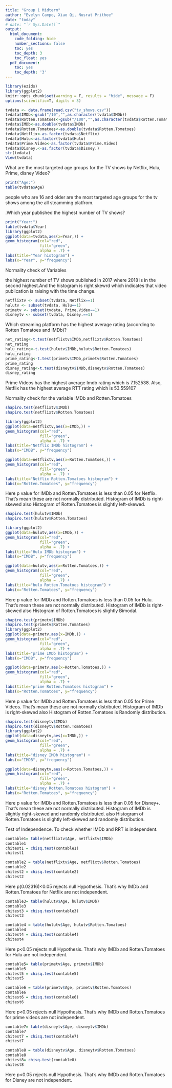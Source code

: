 ```yaml
---
title: "Group 1 Midterm"
author: "Evelyn Campo, Xiao Qi, Nusrat Prithee"
date: "today"
# date: "`r Sys.Date()`"
output:
  html_document:
    code_folding: hide
    number_sections: false
    toc: yes
    toc_depth: 3
    toc_float: yes
  pdf_document:
    toc: yes
    toc_depth: '3'
---
```


```r
library(ezids)
library(ggplot2)
knitr::opts_chunk$set(warning = F, results = "hide", message = F)
options(scientific=T, digits = 3) 
```


```r

tvdata <- data.frame(read.csv("tv_shows.csv"))
tvdata$IMDb<-gsub("/10","",as.character(tvdata$IMDb))
tvdata$Rotten.Tomatoes<-gsub("/100","",as.character(tvdata$Rotten.Tomatoes))
tvdata$IMDb<-as.double(tvdata$IMDb)
tvdata$Rotten.Tomatoes<-as.double(tvdata$Rotten.Tomatoes)
tvdata$Netflix<-as.factor(tvdata$Netflix)
tvdata$Hulu<-as.factor(tvdata$Hulu)
tvdata$Prime.Video<-as.factor(tvdata$Prime.Video)
tvdata$Disney.<-as.factor(tvdata$Disney.)
str(tvdata)
View(tvdata)


```

What are the most targeted age groups for the TV shows by Netflix, Hulu, Prime, disney
Video? 

```r

print("Age:")
table(tvdata$Age)

```
 people who are 16 and older are the most targeted age groups for the tv shows among the all steamming platfrom.

.Which year published the highest number of TV shows? 
```r
print("Year:")
table(tvdata$Year)
library(ggplot2)
ggplot(data=tvdata,aes(x=Year,)) + 
geom_histogram(col="red", 
               fill="green", 
               alpha = .7) + 
labs(title="Year histogram") +
labs(x="Year", y="frequency")

```
Normality check of Variables

the highest number of TV shows published in 2017 where 2018 is in the second highest.And the histogram is right skewrd which indicates that video publication is raising with the time change.
```r

netflixtv <- subset(tvdata, Netflix==1)
hulutv <- subset(tvdata, Hulu==1)
primetv <- subset(tvdata, Prime.Video==1)
disneytv <- subset(tvdata, Disney.==1)

```

Which streaming platform has the highest average rating (according to Rotten 
Tomatoes and IMDb)? 

```r
net_rating<-t.test(netflixtv$IMDb,netflixtv$Rotten.Tomatoes)
net_rating
hulu_rating<-t.test(hulutv$IMDb,hulutv$Rotten.Tomatoes)
hulu_rating
prime_rating<-t.test(primetv$IMDb,primetv$Rotten.Tomatoes)
prime_rating
disney_rating<-t.test(disneytv$IMDb,disneytv$Rotten.Tomatoes)
disney_rating
```
 Prime Videos has the highest average Imdb rating  which is 7.152538. Also, Netflix has the highest average RTT rating  which is 53.559107
 
Normality check for the variable IMDb and Rotten.Tomatoes
```r
shapiro.test(netflixtv$IMDb)
shapiro.test(netflixtv$Rotten.Tomatoes)

library(ggplot2)
ggplot(data=netflixtv,aes(x=IMDb,)) + 
geom_histogram(col="red", 
               fill="green", 
               alpha = .7) + 
labs(title="Netflix IMDb histogram") +
labs(x="IMDB", y="frequency")

ggplot(data=netflixtv,aes(x=Rotten.Tomatoes,)) + 
geom_histogram(col="red", 
               fill="green", 
               alpha = .7) + 
labs(title="Netflix Rotten.Tomatoes histogram") +
labs(x="Rotten.Tomatoes", y="frequency")


```
Here p value for IMDb and Rotten.Tomatoes is less than 0.05 for Netflix. That's mean these are not normally distributed. Histogram of IMDb is right-skewed also Histogram of Rotten.Tomatoes is slightly left-skewed.
```r
shapiro.test(hulutv$IMDb)
shapiro.test(hulutv$Rotten.Tomatoes)

library(ggplot2)
ggplot(data=hulutv,aes(x=IMDb,)) + 
geom_histogram(col="red", 
               fill="green", 
               alpha = .7) + 
labs(title="Hulu IMDb histogram") +
labs(x="IMDB", y="frequency")

ggplot(data=hulutv,aes(x=Rotten.Tomatoes,)) + 
geom_histogram(col="red", 
               fill="green", 
               alpha = .7) + 
labs(title="hulu Rotten.Tomatoes histogram") +
labs(x="Rotten.Tomatoes", y="frequency")

```
Here p value for IMDb and Rotten.Tomatoes is less than 0.05 for Hulu. That's mean these are not normally distributed. Histogram of IMDb is right-skewed also Histogram of Rotten.Tomatoes is slightly Bimodal.
```r
shapiro.test(primetv$IMDb)
shapiro.test(primetv$Rotten.Tomatoes)
library(ggplot2)
ggplot(data=primetv,aes(x=IMDb,)) + 
geom_histogram(col="red", 
               fill="green", 
               alpha = .7) + 
labs(title="prime IMDb histogram") +
labs(x="IMDB", y="frequency")

ggplot(data=primetv,aes(x=Rotten.Tomatoes,)) + 
geom_histogram(col="red", 
               fill="green", 
               alpha = .7) + 
labs(title="prime Rotten.Tomatoes histogram") +
labs(x="Rotten.Tomatoes", y="frequency")

```
Here p value for IMDb and Rotten.Tomatoes is less than 0.05 for Prime Videos. That's mean these are not normally distributed. Histogram of IMDb is right-skewed also Histogram of Rotten.Tomatoes is Randomly distribution.

```r
shapiro.test(disneytv$IMDb)
shapiro.test(disneytv$Rotten.Tomatoes)
library(ggplot2)
ggplot(data=disneytv,aes(x=IMDb,)) + 
geom_histogram(col="red", 
               fill="green", 
               alpha = .7) + 
labs(title="disney IMDb histogram") +
labs(x="IMDB", y="frequency")

ggplot(data=disneytv,aes(x=Rotten.Tomatoes,)) + 
geom_histogram(col="red", 
               fill="green", 
               alpha = .7) + 
labs(title="disney Rotten.Tomatoes histogram") +
labs(x="Rotten.Tomatoes", y="frequency")

```
Here p value for IMDb and Rotten.Tomatoes is less than 0.05 for Disney+. That's mean these are not normally distributed. Histogram of IMDb is slightly right-skewed and randomly distributed. also Histogram of Rotten.Tomatoes is slightly left-skewed and randomly distribution.

Test of Independence. To check whether IMDb and RRT is independent.
```r
contable1= table(netflixtv$Age, netflixtv$IMDb)
contable1
chitest1 = chisq.test(contable1)
chitest1

contable2 = table(netflixtv$Age, netflixtv$Rotten.Tomatoes)
contable2
chitest2 = chisq.test(contable2)
chitest2


```
Here p(0.02316)<0.05 rejects null Hypothesis. That's why IMDb and Rotten.Tomatoes for Netflix  are not independent.

```r
contable3= table(hulutv$Age, hulutv$IMDb)
contable3
chitest3 = chisq.test(contable3)
chitest3

contable4 = table(hulutv$Age, hulutv$Rotten.Tomatoes)
contable4
chitest4 = chisq.test(contable4)
chitest4

```
Here p<0.05 rejects null Hypothesis. That's why IMDb and Rotten.Tomatoes for Hulu  are not independent.

```r
contable5= table(primetv$Age, primetv$IMDb)
contable5
chitest5 = chisq.test(contable5)
chitest5

contable6 = table(primetv$Age, primetv$Rotten.Tomatoes)
contable6
chitest6 = chisq.test(contable6)
chitest6

```
Here p<0.05 rejects null Hypothesis. That's why IMDb and Rotten.Tomatoes for prime videos  are not independent.

```r
contable7= table(disneytv$Age, disneytv$IMDb)
contable7
chitest7 = chisq.test(contable7)
chitest7

contable8 = table(disneytv$Age, disneytv$Rotten.Tomatoes)
contable8
chitest8= chisq.test(contable8)
chitest8

```
Here p<0.05 rejects null Hypothesis. That's why IMDb and Rotten.Tomatoes for Disney  are not independent.
